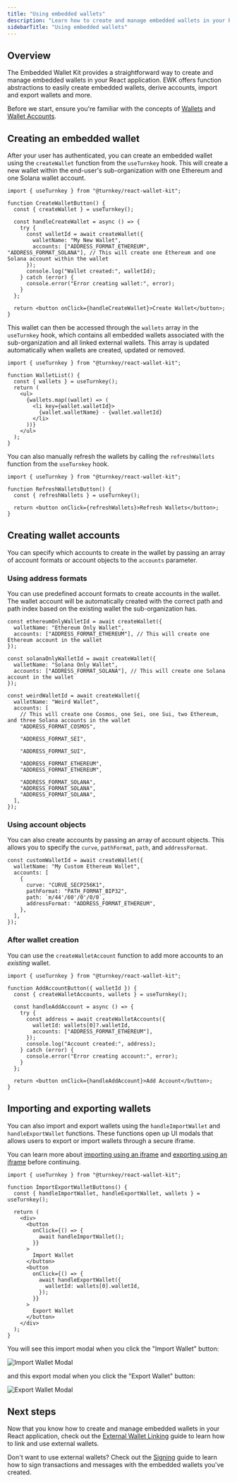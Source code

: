 ```yaml
---
title: "Using embedded wallets"
description: "Learn how to create and manage embedded wallets in your React application using Turnkey's Embedded Wallet Kit."
sidebarTitle: "Using embedded wallets"
---
```


## Overview

The Embedded Wallet Kit provides a straightforward way to create and manage embedded wallets in your React application. EWK offers function abstractions to easily create embedded wallets, derive accounts, import and export wallets and more.

Before we start, ensure you're familiar with the concepts of [Wallets](/concepts/wallets) and [Wallet Accounts](/concepts/wallets#accounts).

## Creating an embedded wallet

After your user has authenticated, you can create an embedded wallet using the `createWallet` function from the `useTurnkey` hook. This will create a new wallet within the end-user's sub-organization with one Ethereum and one Solana wallet account.

```tsx
import { useTurnkey } from "@turnkey/react-wallet-kit";

function CreateWalletButton() {
  const { createWallet } = useTurnkey();

  const handleCreateWallet = async () => {
    try {
      const walletId = await createWallet({
        walletName: "My New Wallet",
        accounts: ["ADDRESS_FORMAT_ETHEREUM", "ADDRESS_FORMAT_SOLANA"], // This will create one Ethereum and one Solana account within the wallet
      });
      console.log("Wallet created:", walletId);
    } catch (error) {
      console.error("Error creating wallet:", error);
    }
  };

  return <button onClick={handleCreateWallet}>Create Wallet</button>;
}
```

This wallet can then be accessed through the `wallets` array in the `useTurnkey` hook, which contains all embedded wallets associated with the sub-organization and all linked external wallets. This array is updated automatically when wallets are created, updated or removed.

```tsx
import { useTurnkey } from "@turnkey/react-wallet-kit";

function WalletList() {
  const { wallets } = useTurnkey();
  return (
    <ul>
      {wallets.map((wallet) => (
        <li key={wallet.walletId}>
          {wallet.walletName} - {wallet.walletId}
        </li>
      ))}
    </ul>
  );
}
```

You can also manually refresh the wallets by calling the `refreshWallets` function from the `useTurnkey` hook.

```tsx
import { useTurnkey } from "@turnkey/react-wallet-kit";

function RefreshWalletsButton() {
  const { refreshWallets } = useTurnkey();

  return <button onClick={refreshWallets}>Refresh Wallets</button>;
}
```

## Creating wallet accounts

You can specify which accounts to create in the wallet by passing an array of account formats or account objects to the `accounts` parameter.

### Using address formats

You can use predefined account formats to create accounts in the wallet. The wallet account will be automatically created with the correct path and path index based on the existing wallet the sub-organization has.

```tsx
const ethereumOnlyWalletId = await createWallet({
  walletName: "Ethereum Only Wallet",
  accounts: ["ADDRESS_FORMAT_ETHEREUM"], // This will create one Ethereum account in the wallet
});

const solanaOnlyWalletId = await createWallet({
  walletName: "Solana Only Wallet",
  accounts: ["ADDRESS_FORMAT_SOLANA"], // This will create one Solana account in the wallet
});

const weirdWalletId = await createWallet({
  walletName: "Weird Wallet",
  accounts: [
    // This will create one Cosmos, one Sei, one Sui, two Ethereum, and three Solana accounts in the wallet
    "ADDRESS_FORMAT_COSMOS",

    "ADDRESS_FORMAT_SEI",

    "ADDRESS_FORMAT_SUI",

    "ADDRESS_FORMAT_ETHEREUM",
    "ADDRESS_FORMAT_ETHEREUM",

    "ADDRESS_FORMAT_SOLANA",
    "ADDRESS_FORMAT_SOLANA",
    "ADDRESS_FORMAT_SOLANA",
  ],
});
```

### Using account objects

You can also create accounts by passing an array of account objects. This allows you to specify the `curve`, `pathFormat`, `path`, and `addressFormat`.

```tsx
const customWalletId = await createWallet({
  walletName: "My Custom Ethereum Wallet",
  accounts: [
    {
      curve: "CURVE_SECP256K1",
      pathFormat: "PATH_FORMAT_BIP32",
      path: `m/44'/60'/0'/0/0`,
      addressFormat: "ADDRESS_FORMAT_ETHEREUM",
    },
  ],
});
```

### After wallet creation

You can use the `createWalletAccount` function to add more accounts to an _existing_ wallet.

```tsx
import { useTurnkey } from "@turnkey/react-wallet-kit";

function AddAccountButton({ walletId }) {
  const { createWalletAccounts, wallets } = useTurnkey();

  const handleAddAccount = async () => {
    try {
      const address = await createWalletAccounts({
        walletId: wallets[0]?.walletId,
        accounts: ["ADDRESS_FORMAT_ETHEREUM"],
      });
      console.log("Account created:", address);
    } catch (error) {
      console.error("Error creating account:", error);
    }
  };

  return <button onClick={handleAddAccount}>Add Account</button>;
}
```

## Importing and exporting wallets

You can also import and export wallets using the `handleImportWallet` and `handleExportWallet` functions. These functions open up UI modals that allows users to export or import wallets through a secure iframe.

You can learn more about [importing using an iframe](/embedded-wallets/code-examples/import#embedded-iframe) and [exporting using an iframe](/embedded-wallets/code-examples/export#embedded-iframe) before continuing.

```tsx
import { useTurnkey } from "@turnkey/react-wallet-kit";

function ImportExportWalletButtons() {
  const { handleImportWallet, handleExportWallet, wallets } = useTurnkey();

  return (
    <div>
      <button
        onClick={() => {
          await handleImportWallet();
        }}
      >
        Import Wallet
      </button>
      <button
        onClick={() => {
          await handleExportWallet({
            walletId: wallets[0].walletId,
          });
        }}
      >
        Export Wallet
      </button>
    </div>
  );
}
```

You will see this import modal when you click the "Import Wallet" button:

<img
  src="/images/sdks/img/react/import-component.png"
  alt="Import Wallet Modal"
/>

and this export modal when you click the "Export Wallet" button:

<img
  src="/images/sdks/img/react/export-component.png"
  alt="Export Wallet Modal"
/>

## Next steps

Now that you know how to create and manage embedded wallets in your React application, check out the [External Wallet Linking](/sdks/react/external-wallet-linking) guide to learn how to link and use external wallets.

Don't want to use external wallets? Check out the [Signing](/sdks/react/signing) guide to learn how to sign transactions and messages with the embedded wallets you've created.
